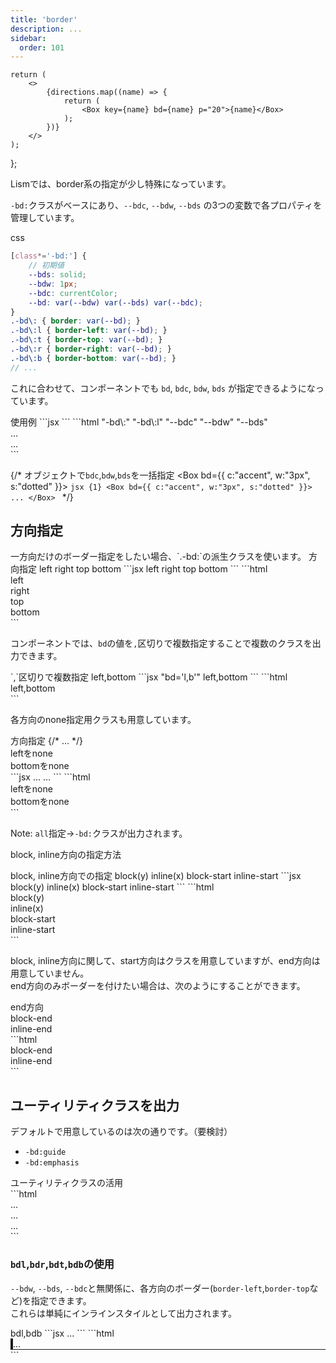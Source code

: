 ```yaml
---
title: 'border'
description: ...
sidebar: 
  order: 101
---
```



	return (
		<>
			{directions.map((name) => {
				return (
					<Box key={name} bd={name} p="20">{name}</Box>
				);
			})}
		</>
	);
};


Lismでは、border系の指定が少し特殊になっています。

`-bd:`クラスがベースにあり、`--bdc`, `--bdw`, `--bds` の3つの変数で各プロパティを管理しています。

<PreviewTitle>css</PreviewTitle>
```scss
[class*='-bd:'] {
	// 初期値
	--bds: solid;
	--bdw: 1px;
	--bdc: currentColor;
	--bd: var(--bdw) var(--bds) var(--bdc);
}
.-bd\: { border: var(--bd); }
.-bd\:l { border-left: var(--bd); }
.-bd\:t { border-top: var(--bd); }
.-bd\:r { border-right: var(--bd); }
.-bd\:b { border-bottom: var(--bd); }
// ...
```

これに合わせて、コンポーネントでも `bd`, `bdc`, `bdw`, `bds` が指定できるようになっています。

<Preview>
	<PreviewTitle>使用例</PreviewTitle>
	<PreviewArea p='30'>
		<Box bd bdc='red' bds='dashed' p='20'>
			<DammyText length='s'/>
		</Box>
		<Box bd='l' bdc='blue' bdw='0.4em' p='20'>
			<DammyText length='s'/>
		</Box>
	</PreviewArea>
	<PreviewCode label='Component' slot='tab'>
		```jsx
		<Box bd bdc='red' bds='dashed' p='20'>
			<DammyText length='s'/>
		</Box>
		<Box bd='l' bdc='blue' bdw='0.4em' p='20'>
			<DammyText length='s'/>
		</Box>
		```
	</PreviewCode>
	<PreviewCode label='HTML' slot='tab'>
		```html "-bd\:" "-bd\:l" "--bdc" "--bdw" "--bds"
		<div class="l--box -p:20 -bd:" style="--bdc:var(--red);--bds:dashed">
			...
		</div>
		<div class="l--box -p:20 -bd:l" style="--bdc:var(--blue);--bdw:0.4em;">
			...
		</div>
		```
	</PreviewCode>
</Preview>


{/* <Preview>
	<PreviewTitle>オブジェクトで`bdc`,`bdw`,`bds`を一括指定</PreviewTitle>
	<PreviewArea resize p={20}>
		<Box bd={{ c:"accent", w:"3px", s:"dotted" }}>
			<DammyText p={20}/>
		</Box>
	</PreviewArea>
	<PreviewCode>
	```jsx {1}
	<Box bd={{ c:"accent", w:"3px", s:"dotted" }}>
		...
	</Box>
	```
	</PreviewCode>
</Preview> */}



## 方向指定


<Alert preset='info'>
一方向だけのボーダー指定をしたい場合、`.-bd:`の派生クラスを使います。
</Alert>


<Preview>
	<PreviewTitle>方向指定</PreviewTitle>
	<PreviewArea p='30'>
		<Box bd='l' px='10'>left</Box>
		<Box bd='r' px='10'>right</Box>
		<Box bd='t' p='10'>top</Box>
		<Box bd='b' p='10'>bottom</Box>
	</PreviewArea>
	<PreviewCode label='Component' slot='tab'>
		```jsx
		<Box bd='l' px='10'>left</Box>
		<Box bd='r' px='10'>right</Box>
		<Box bd='t' p='10'>top</Box>
		<Box bd='b' p='10'>bottom</Box>
		```
	</PreviewCode>
	<PreviewCode label='HTML' slot='tab'>
		```html
		<div class='-bd:l -px:10'>left</div>
		<div class='-bd:r -px:10'>right</div>
		<div class='-bd:t -p:10'>top</div>
		<div class='-bd:b -p:10'>bottom</div>
		```
	</PreviewCode>
</Preview>

コンポーネントでは、`bd`の値を`,`区切りで複数指定することで複数のクラスを出力できます。

<Preview>
	<PreviewTitle>`,`区切りで複数指定</PreviewTitle>
	<PreviewArea resize p={20}>
		<Box bd='l,b' p='10'>left,bottom</Box>
	</PreviewArea>
	<PreviewCode label='Component' slot='tab'>
		```jsx "bd='l,b'"
		<Box bd='l,b' p='10'>left,bottom</Box>
		```
	</PreviewCode>
	<PreviewCode label='HTML' slot='tab'>
		```html
		<div class='-bd:l -bd:b -p:10'>left,bottom</div>
		```
	</PreviewCode>
</Preview>

<Spacer h='10' />

各方向のnone指定用クラスも用意しています。

<Preview>
	<PreviewTitle>方向指定</PreviewTitle>
	<PreviewArea p='30'>
		{/* <Box bd='all, l:n' p='10'>...</Box> */}
		<div class='-bd: -bd:l:n -p:10'>leftをnone</div>
		<Divider mx='a' w='5rem' bdw='4px' bds='dotted' />
		<div class='-bd: -bd:b:n -p:10'>bottomをnone</div>
	</PreviewArea>
	<PreviewCode label='Component' slot='tab'>
		```jsx
		<Box bd='all,l:n' p='10'>...</Box>
		<Box bd='all,b:n' p='10'>...</Box>
		```
	</PreviewCode>
	<PreviewCode label='HTML' slot='tab'>
		```html
		<div class='-bd: -bd:l:n -p:10'>leftをnone</div>
		<div class='-bd: -bd:b:n -p:10'>bottomをnone</div>
		```
	</PreviewCode>
</Preview>

<HelpText>Note: `all`指定→`-bd:`クラスが出力されます。</HelpText>

<Spacer h='10' />

block, inline方向の指定方法

<Preview>
	<PreviewTitle>block, inline方向での指定</PreviewTitle>
	<PreviewArea p='30'>
		<Box bd='y' p='10'>block(y)</Box>
		<Divider mx='a' w='5rem' bdw='4px' bds='dotted' />
		<Box bd='x' p='10'>inline(x)</Box>
		<Divider mx='a' w='5rem' bdw='4px' bds='dotted' />
		<Box bd='bs' p='10'>block-start</Box>
		<Divider mx='a' w='5rem' bdw='4px' bds='dotted' />
		<Box bd='is' p='10'>inline-start</Box>
	</PreviewArea>
	<PreviewCode label='Component' slot='tab'>
		```jsx
		<Box bd='y' p='10'>block(y)</Box>
		<Box bd='x' p='10'>inline(x)</Box>
		<Box bd='bs' p='10'>block-start</Box>
		<Box bd='is' p='10'>inline-start</Box>
		```
	</PreviewCode>
	<PreviewCode label='HTML' slot='tab'>
		```html
		<div class='-bd:y -p:10'>block(y)</div>
		<div class='-bd:x -p:10'>inline(x)</div>
		<div class='-bd:bs -p:10'>block-start</div>
		<div class='-bd:is -p:10'>inline-start</div>
		```
	</PreviewCode>
</Preview>

block, inline方向に関して、start方向はクラスを用意していますが、end方向は用意していません。  
end方向のみボーダーを付けたい場合は、次のようにすることができます。

<Preview>
	<PreviewTitle>end方向</PreviewTitle>
	<PreviewArea p='30'>
		<div class='-bd:y -bd:bs:n -p:10'>block-end</div>
		<Divider mx='a' w='5rem' bdw='4px' bds='dotted' />
		<div class='-bd:x -bd:is:n -p:10'>inline-end</div>
	</PreviewArea>
	<PreviewCode>
		```html
		<div class='-bd:y -bd:bs:n -p:10'>block-end</div>
		<div class='-bd:x -bd:is:n -p:10'>inline-end</div>
		```
	</PreviewCode>
</Preview>



## ユーティリティクラスを出力

デフォルトで用意しているのは次の通りです。（要検討）

- `-bd:guide`
- `-bd:emphasis`


<Preview>
	<PreviewTitle>ユーティリティクラスの活用</PreviewTitle>
	<PreviewArea p='30'>
		<div class='-bd:guide -p:10'>
			<DammyText length='s'/>
		</div>
		<div class='-bd:emphasis -p:10'>
			<DammyText length='s'/>
		</div>
		<div class='-bd:emphasis -p:10' style='--bdc:#39bae0'>
			<DammyText length='s'/>
		</div>
	</PreviewArea>
	<PreviewCode>
	```html
	<div class='-bd:guide -p:10'>...</div>
	<div class='-bd:emphasis -p:10'>...</div>
	<div class='-bd:emphasis -p:10' style='--bdc:#39bae0'>...</div>
	```
	</PreviewCode>
</Preview>



### `bdl`,`bdr`,`bdt`,`bdb`の使用

`--bdw`, `--bds`, `--bdc`と無関係に、各方向のボーダー(`border-left`,`border-top`など)を指定できます。  
これらは単純にインラインスタイルとして出力されます。

<Preview>
	<PreviewTitle>bdl,bdb</PreviewTitle>
	<PreviewArea resize p={20}>
		<Box bdl="solid 4px" bdb="solid 1px">
			<DammyText p={20} lh='xs'/>
		</Box>
	</PreviewArea>
	<PreviewCode label='Component' slot='tab'>
		```jsx
		<Box bdl="solid 4px" bdb="solid 1px">
			...
		</Box>
		```
	</PreviewCode>
	<PreviewCode label='HTML' slot='tab'>
		```html
		<div class="l--box" style="border-left:solid 4px;border-bottom:solid 1px">
			...
		</div>
		```
	</PreviewCode>
</Preview>
